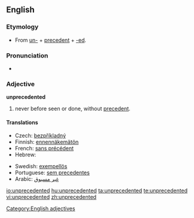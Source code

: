 ==English==

===Etymology===
*From [[un-]] + [[precedent]] + [[-ed]].

===Pronunciation===
*{{audio|en-us-unprecedented.ogg|Audio (US)}}

===Adjective===
'''unprecedented'''

# never before seen or done, without [[precedent]].

====Translations====
{{trans-top|never before seen or done, without precedent}}
* Czech: [[bezpříkladný]] {{m}}
* Finnish: [[ennennäkemätön]]
* French: [[sans précédent]]
* Hebrew: {{he-translation|חסר תקדים|ḥasar takdim}}
{{trans-mid}}
* Swedish: [[exempellös]]
* Portuguese: [[sem precedentes]]
* Arabic: [[غير مسبوق]]
{{trans-bottom}}

[[Category:English adjectives]]

[[io:unprecedented]]
[[hu:unprecedented]]
[[ta:unprecedented]]
[[te:unprecedented]]
[[vi:unprecedented]]
[[zh:unprecedented]]